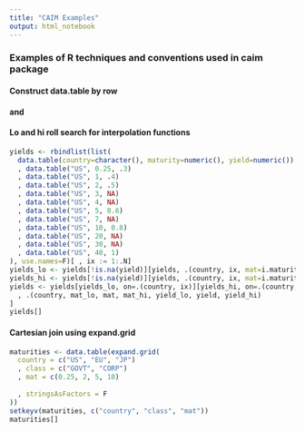 ```yaml
---
title: "CAIM Examples"
output: html_notebook
---
```


### Examples of R techniques and conventions used in <b>caim</b> package

#### Construct data.table by row
#### and
#### Lo and hi roll search for interpolation functions
```r
yields <- rbindlist(list(
  data.table(country=character(), maturity=numeric(), yield=numeric())
  , data.table("US", 0.25, .3)
  , data.table("US", 1, .4)
  , data.table("US", 2, .5)
  , data.table("US", 3, NA)
  , data.table("US", 4, NA)
  , data.table("US", 5, 0.6)
  , data.table("US", 7, NA)
  , data.table("US", 10, 0.8)
  , data.table("US", 20, NA)
  , data.table("US", 30, NA)
  , data.table("US", 40, 1)
), use.names=F)[ , ix := 1:.N]
yields_lo <- yields[!is.na(yield)][yields, .(country, ix, mat=i.maturity, mat_lo=maturity, yield_lo=yield), on=.(country, ix), roll=T]
yields_hi <- yields[!is.na(yield)][yields, .(country, ix, mat=i.maturity, mat_hi=maturity, yield_hi=yield), on=.(country, ix), roll=-Inf]
yields <- yields[yields_lo, on=.(country, ix)][yields_hi, on=.(country, ix, mat)][
  , .(country, mat_lo, mat, mat_hi, yield_lo, yield, yield_hi)
]
yields[]
```

#### Cartesian join using expand.grid
```r
maturities <- data.table(expand.grid(
  country = c("US", "EU", "JP")
  , class = c("GOVT", "CORP")
  , mat = c(0.25, 2, 5, 10)
  
  , stringsAsFactors = F
))
setkeyv(maturities, c("country", "class", "mat"))
maturities[]
```

